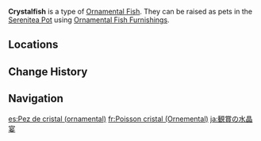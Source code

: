 {{About|the [[furnishing]]|the fish|Crystalfish}}
{{Furnishing Infobox
|title          = Crystalfish
|id             = 379006
|image          = Item Ornamental Crystalfish.png
|category       = Ornamental Fish
|quality        = 4
|adeptal_energy = 
|load           = 
|description    = A valuable Ornamental Fish that may be kept as a pet in the [[Pool of Sapphire Grace]] and [[Shaded Clarity]].<br>{{Item Description|Crystalfish}}
}}
'''Crystalfish''' is a type of [[Ornamental Fish]]. They can be raised as pets in the [[Serenitea Pot]] using [[Ornamental Fish Furnishings]].

==Locations==
{{transclude|Crystalfish|Locations}}

==Change History==
{{Change History|2.1}}

==Navigation==
{{Furnishing Navbox/Subsystems|fish pond}}

[[es:Pez de cristal (ornamental)]]
[[fr:Poisson cristal (Ornemental)]]
[[ja:観賞の水晶宴]]